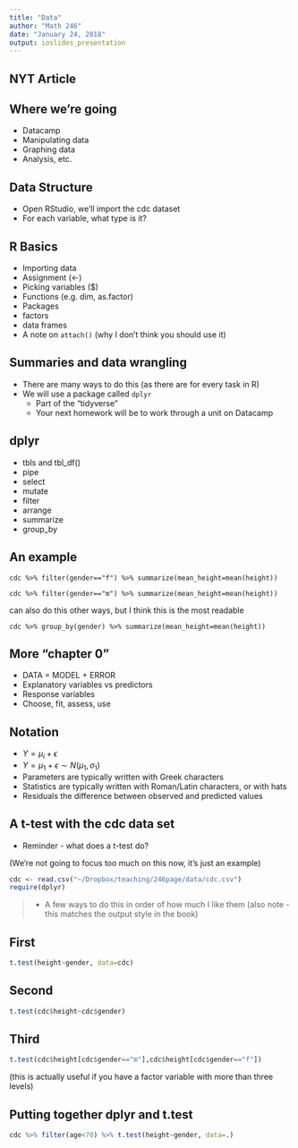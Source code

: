 ```yaml
---
title: "Data"
author: "Math 246"
date: "January 24, 2018"
output: ioslides_presentation
---
```


## NYT Article

## Where we're going
* Datacamp
* Manipulating data
* Graphing data
* Analysis, etc.

## Data Structure

* Open RStudio, we'll import the cdc dataset
* For each variable, what type is it?

## R Basics
* Importing data
* Assignment (<-)
* Picking variables ($)
* Functions (e.g. dim, as.factor)
* Packages
* factors
* data frames
* A note on `attach()` (why I don't think you should use it)

## Summaries and data wrangling

* There are many ways to do this (as there are for every task in R)
* We will use a package called `dplyr`
  * Part of the "tidyverse"
  * Your next homework will be to work through a unit on Datacamp
  
## dplyr
* tbls and tbl_df()
* pipe
* select
* mutate
* filter
* arrange
* summarize
* group_by  

## An example
`cdc %>% filter(gender=="f") %>% summarize(mean_height=mean(height))`

`cdc %>% filter(gender=="m") %>% summarize(mean_height=mean(height))`

can also do this other ways, but I think this is the most readable

`cdc %>% group_by(gender) %>% summarize(mean_height=mean(height))`

## More "chapter 0"
* DATA = MODEL + ERROR
* Explanatory variables vs predictors
* Response variables
* Choose, fit, assess, use

## Notation
* $Y = \mu_i + \epsilon$
* $Y = \mu_1+\epsilon \sim N(\mu_1,\sigma_1)$
* Parameters are typically written with Greek characters
* Statistics are typically written with Roman/Latin characters, or with hats
* Residuals the difference between observed and predicted values

## A t-test with the cdc data set
* Reminder - what does a t-test do?

(We're not going to focus too much on this now, it's just an example)

```r
cdc <- read.csv("~/Dropbox/teaching/246page/data/cdc.csv")
require(dplyr)
```

> * A few ways to do this in order of how much I like them (also note - this matches the output style in the book)

## First

```r
t.test(height~gender, data=cdc)
```

## Second

```r
t.test(cdc$height~cdc$gender)
```

## Third

```r
t.test(cdc$height[cdc$gender=="m"],cdc$height[cdc$gender=="f"])
```

(this is actually useful if you have a factor variable with more than three levels)

## Putting together dplyr and t.test

```r
cdc %>% filter(age<70) %>% t.test(height~gender, data=.)
```